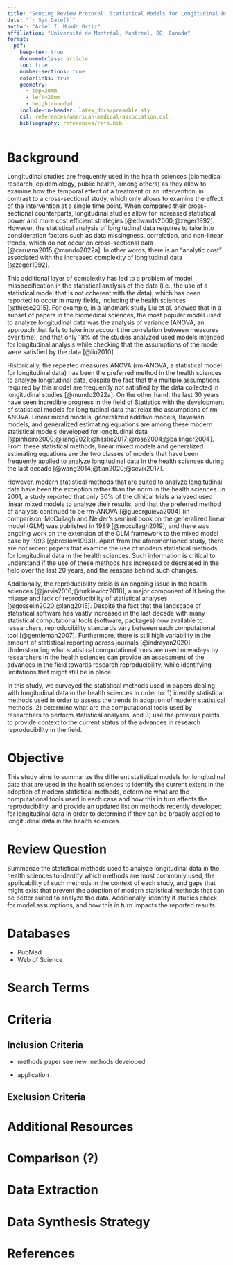 ```yaml
---
title: "Scoping Review Protocol: Statistical Models for Longitudinal Data"
date: "`r Sys.Date()`"
author: "Ariel I. Mundo Ortiz"
affiliation: "Université de Montréal, Montreal, QC, Canada"
format:
  pdf:
    keep-tex: true
    documentclass: article
    toc: true
    number-sections: true
    colorlinks: true
    geometry:
      - top=20mm
      - left=20mm
      - heightrounded
    include-in-header: latex_docs/preamble.sty
    csl: references/american-medical-association.csl
    bibliography: references/refs.bib
---
```


# Background

Longitudinal studies are frequently used in the health sciences (biomedical research, epidemiology, public health, among others) as they allow to examine how the temporal effect of a treatment or an intervention, in contrast to a cross-sectional study, which only allows to examine the effect of the intervention at a single time point.  When compared their cross-sectional counterparts, longitudinal studies allow for increased statistical power and more cost efficient strategies [@edwards2000;@zeger1992]. However, the statistical analysis of longitudinal data requires to take into consideration factors such as data missingness, correlation, and non-linear trends, which do not occur on cross-sectional data [@caruana2015;@mundo2022a]. In other words, there is an "analytic cost" associated with the increased complexity of longitudinal data [@zeger1992].

This additional layer of complexity has led to a problem of model misspecification in the statistical analysis of the data (i.e., the use of a statistical model that is not coherent with the data), which has been reported to occur in many fields, including the health sciences [@thiese2015]. For example, in a landmark study Liu et al. showed that in a subset of papers in the biomedical sciences, the most popular model used to analyze longitudinal data was the analysis of variance (ANOVA, an approach that fails to take into account the correlation between measures over time), and that only 18% of the studies analyzed used models intended for longitudinal analysis while checking that the assumptions of the model were satisfied by the data [@liu2010]. 

Historically, the repeated measures ANOVA (rm-ANOVA, a statistical model for longitudinal data) has been the preferred method in the health sciences to analyze longitudinal data, despite the fact that the multiple assumptions required by this model are frequently not satisfied by the data collected in longitudinal studies [@mundo2022a]. On the other hand, the last 30 years have seen incredible progress in the field of Statistics with the development of statistical models for longitudinal data that relax the assumptions of rm-ANOVA. Linear mixed models, generalized additive models, Bayesian models, and generalized estimating equations are among these modern statistical models developed for longitudinal data [@pinheiro2000;@jiang2021;@hastie2017;@rosa2004;@ballinger2004]. From these statistical methods, linear mixed models and generalized estimating equations are the two classes of models that have been frequently applied to analyze longitudinal data in the health sciences during the last decade [@wang2014;@tian2020;@sevik2017].

However, modern statistical methods that are suited to analyze longitudinal data have been the exception rather than the norm in the health sciences. In 2001, a study reported that only 30% of the clinical trials analyzed used linear mixed models to analyze their results, and that the preferred method of analysis continued to be rm-ANOVA [@gueorguieva2004] (in comparison, McCullagh and Nelder's seminal book on the generalized linear model (GLM) was published in 1989 [@mccullagh2019], and there was ongoing work on the extension of the GLM framework to the mixed model case by 1993 [@breslow1993]). Apart from the aforementioned study, there are not recent papers that examine the use of modern statistical methods for longitudinal data in the health sciences. Such information is critical to understand if the use of these methods has increased or decreased in the field over the last 20 years, and the reasons behind such changes.

Additionally, the reproducibility crisis is an ongoing issue in the health sciences [@jarvis2016;@turkiewicz2018], a major component of it being the misuse and lack of reproducibility of statistical analyses [@gosselin2020;@lang2015]. Despite the fact that the landscape of statistical software has vastly increased in the last decade with many statistical computational tools (software, packages) now available to researchers, reproducibility standards vary between each computational tool [@gentleman2007]. Furthermore, there is still high variability in the amount of statistical reporting across journals [@indrayan2020]. Understanding what statistical computational tools are used nowadays by researchers in the health sciences can provide an assessment of the advances in the field towards research reproducibility, while identifying limitations that might still be in place.

In this study, we surveyed the statistical methods used in papers dealing with longitudinal data in the health sciences in order to: 1) identify statistical methods used in order to assess the trends in adoption of modern statistical methods, 2) determine what are the computational tools used by researchers to perform statistical analyses, and 3) use the previous points to provide context to the current status of the advances in research reproducibility in the field.


#  Objective

This study aims to summarize the different statistical models for longitudinal data that are used in the health sciences to identify the current extent in the adoption of modern statistical methods,  determine what are the computational tools used in each case and how this in turn affects the reproducibility, and provide an updated list on methods recently developed for longitudinal data in order to determine if they can be broadly applied to longitudinal data in the health sciences.  

# Review Question

Summarize the statistical methods used to analyze longitudinal data in the health sciences to identify which methods are most commonly used, the applicability of such methods in the context of each study, and gaps that might exist that prevent the adoption of modern statistical methods that can be better suited to analyze the data. Additionally, identify if studies check for model assumptions, and how this in turn impacts the reported results.

# Databases

- PubMed
- Web of Science

# Search Terms

# Criteria

## Inclusion Criteria

- methods paper see new methods developed 

- application

## Exclusion Criteria

# Additional Resources

# Comparison (?)

# Data Extraction

# Data Synthesis Strategy

# References

::: {#refs}
:::